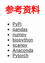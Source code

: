 # 参考资料 {.unnumbered style="color:red"}

-   [PyPi](https://pypi.org/)
-   [pandas](https://pandas.pydata.org/)
-   [numpy](https://numpy.org/)
-   [biopython](https://biopython.org/wiki/Documentation)
-   [scanpy](https://scanpy.readthedocs.io/en/stable/)
-   [Anaconda](https://www.anaconda.com/download/)
-   [Pytorch](https://pytorch.org/)
